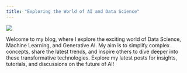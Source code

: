 ```yaml
---
title: "Exploring the World of AI and Data Science"
---
```

![](images/homepage_image.webp)

Welcome to my blog, where I explore the exciting world of Data Science, Machine Learning, and Generative AI. My aim is to simplify complex concepts, share the latest trends, and inspire others to dive deeper into these transformative technologies. Explore my latest posts for insights, tutorials, and discussions on the future of AI!
